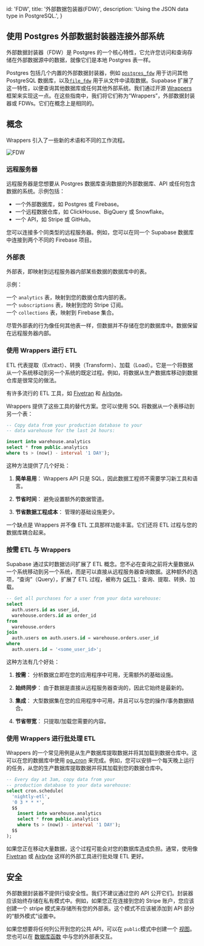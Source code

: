
  id: 'FDW',
  title: '外部数据包装器(FDW)',
  description: 'Using the JSON data type in PostgreSQL.',
}


## 使用 Postgres 外部数据封装器连接外部系统

外部数据封装器（FDW）是 Postgres 的一个核心特性，它允许您访问和查询存储在外部数据源中的数据，就像它们是本地 Postgres 表一样。

Postgres 包括几个内置的外部数据封装器，例如 [`postgres_fdw`](https://www.postgresql.org/docs/current/postgres-fdw.html) 用于访问其他 PostgreSQL 数据库，以及[`file_fdw`](https://www.postgresql.org/docs/current/file-fdw.html) 用于从文件中读取数据。Supabase 扩展了这一特性，以便查询其他数据库或任何其他外部系统。我们通过开源 [Wrappers](https://github.com/supabase/wrappers) 框架来实现这一点。在这些指南中，我们将它们称为“Wrappers”，外部数据封装器或 FDWs。它们在概念上是相同的。

## 概念

Wrappers 引入了一些新的术语和不同的工作流程。

![FDW](https://supabase.com/docs/_next/image?url=%2Fdocs%2Fimg%2Fdatabase%2Ffdw-light.png&w=3840&q=75)

### 远程服务器

远程服务器是您想要从 Postgres 数据库查询数据的外部数据库、API 或任何包含数据的系统。示例包括：

- 一个外部数据库，如 Postgres 或 Firebase。
- 一个远程数据仓库，如 ClickHouse、BigQuery 或 Snowflake。
- 一个 API，如 Stripe 或 GitHub。

您可以连接多个同类型的远程服务器。例如，您可以在同一个 Supabase 数据库中连接到两个不同的 Firebase 项目。


### 外部表

 外部表，即映射到远程服务器内部某些数据的数据库中的表。

示例：

一个 `analytics` 表，映射到您的数据仓库内部的表。   
一个 `subscriptions` 表，映射到您的 Stripe 订阅。   
一个 `collections` 表，映射到 Firebase 集合。   

尽管外部表的行为像任何其他表一样，但数据并不存储在您的数据库中。数据保留在远程服务器内部。

### 使用 Wrappers 进行 ETL


ETL 代表提取（Extract）、转换（Transform）、加载（Load）。它是一个将数据从一个系统移动到另一个系统的既定过程。例如，将数据从生产数据库移动到数据仓库是很常见的做法。


有许多流行的 ETL 工具，如 [Fivetran](https://fivetran.com/) 和 [Airbyte](https://airbyte.io/)。


Wrappers 提供了这些工具的替代方案。您可以使用 SQL 将数据从一个表移动到另一个表：

```sql
-- Copy data from your production database to your
-- data warehouse for the last 24 hours:

insert into warehouse.analytics
select * from public.analytics
where ts > (now() - interval '1 DAY');

```

这种方法提供了几个好处：

1. **简单易用**： Wrappers API 只是 SQL，因此数据工程师不需要学习新工具和语言。

2. **节省时间**： 避免设置额外的数据管道。

3. **节省数据工程成本**： 管理的基础设施更少。

一个缺点是 Wrappers 并不像 ETL 工具那样功能丰富。它们还将 ETL 过程与您的数据库耦合起来。


### 按需 ETL 与 Wrappers

Supabase 通过实时数据访问扩展了 ETL 概念。您不必在查询之前将大量数据从一个系统移动到另一个系统，而是可以直接从远程服务器查询数据。这种额外的选项，“查询”（Query），扩展了 ETL 过程，被称为  [QETL](https://www.sciencedirect.com/science/article/abs/pii/S0169023X1730438X)：查询、提取、转换、加载。


```sql
-- Get all purchases for a user from your data warehouse:
select
  auth.users.id as user_id,
  warehouse.orders.id as order_id
from
  warehouse.orders
join 
  auth.users on auth.users.id = warehouse.orders.user_id
where 
  auth.users.id = '<some_user_id>';

```

这种方法有几个好处：

1. **按需**： 分析数据立即在您的应用程序中可用，无需额外的基础设施。

2. **始终同步**： 由于数据是直接从远程服务器查询的，因此它始终是最新的。

3. **集成**： 大型数据集在您的应用程序中可用，并且可以与您的操作/事务数据结合。

4. **节省带宽**： 只提取/加载您需要的内容。



### 使用 Wrappers 进行批处理 ETL

Wrappers 的一个常见用例是从生产数据库提取数据并将其加载到数据仓库中。这可以在您的数据库中使用 [pg_cron](https://supabase.com/docs/guides/database/extensions/pg_cron) 来完成。例如，您可以安排一个每天晚上运行的任务，从您的生产数据库提取数据并将其加载到您的数据仓库中。

```sql
-- Every day at 3am, copy data from your
-- production database to your data warehouse:
select cron.schedule(
  'nightly-etl',
  '0 3 * * *',
  $$
    insert into warehouse.analytics
    select * from public.analytics
    where ts > (now() - interval '1 DAY');
  $$
);

```

如果您正在移动大量数据，这个过程可能会对您的数据库造成负担。通常，使用像[Fivetran](https://fivetran.com/) 或 [Airbyte](https://airbyte.io/) 这样的外部工具进行批处理 ETL 更好。

## 安全

外部数据封装器不提供行级安全性。我们不建议通过您的 API 公开它们。封装器应该始终存储在私有模式中。例如，如果您正在连接到您的 Stripe 账户，您应该创建一个 stripe 模式来存储所有您的外部表。这个模式不应该被添加到 API 部分的“额外模式”设置中。

如果您想要将任何列公开到您的公共 API，可以在 `public`模式中创建一个 [视图](https://supabase.com/docs/guides/database/tables#views)。您也可以在 [数据库函数](https://supabase.com/docs/guides/database/functions) 中与您的外部表交互。




